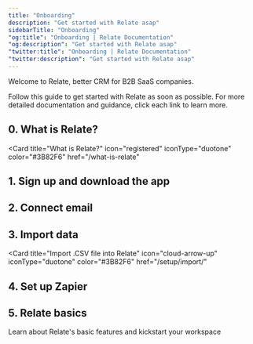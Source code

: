 ```yaml
---
title: "Onboarding"
description: "Get started with Relate asap"
sidebarTitle: "Onboarding"
"og:title": "Onboarding | Relate Documentation"
"og:description": "Get started with Relate asap"
"twitter:title": "Onboarding | Relate Documentation"
"twitter:description": "Get started with Relate asap"
---
```


Welcome to Relate, better CRM for B2B SaaS companies.

Follow this guide to get started with Relate as soon as possible. For more detailed documentation and guidance, click each link to learn more.

## 0. What is Relate?
<Card
  title="What is Relate?"
  icon="registered"
  iconType="duotone"
  color="#3B82F6"
  href="/what-is-relate"
>
</Card>

## 1. Sign up and download the app
<CardGroup cols={3}>
      <Card
            title="Sign up"
            icon="book"
            iconType="duotone"
            href="/setup/getting-started/"
            color="#3B82F6"
      >
      </Card>
      <Card
            title="Get the app"
            icon="download"
            color="#3B82F6"
            iconType="duotone"
            href="/setup/get-the-app">
      </Card>
      <Card
            title="Learn the model"
            icon="graduation-cap"
            iconType="duotone"
            color="#3B82F6"
            href="/learn-the-model">
      </Card>
</CardGroup>
<CardGroup cols={2}>
      <Card
            title="Admin Settings"
            icon="gear"
            iconType="duotone"
            href="/setup/admin/"
            color="#3B82F6"
      >
      </Card>
      <Card
            title="Manage members"
            icon="user"
            iconType="duotone"
            color="#3B82F6"
            href="/setup/manage-members">
      </Card>
</CardGroup>

## 2. Connect email
<CardGroup cols={2}>
  <Card title="Register to Google API allowlist" icon="google" color="#3B82F6" iconType="duotone" href="/setup/register-google-api-allowlist">
  </Card>
  <Card title="Connect email" icon="envelope" iconType="duotone" color="#3B82F6" href="/setup/email-sync">
  </Card>
</CardGroup>

## 3. Import data
<Card
  title="Import .CSV file into Relate"
  icon="cloud-arrow-up"
  iconType="duotone"
  color="#3B82F6"
  href="/setup/import/"
>
</Card>

## 4. Set up Zapier
<CardGroup cols={3}>
  <Card title="Integrate with Zapier"
        icon="bolt" color="#3B82F6"
        iconType="duotone"
        href="/setup/zapier-integration/how-to-integrate-with-zapier">
  </Card>
  <Card title="What is Zapier?"
        icon="magnifying-glass" color="#3B82F6"
        iconType="duotone"
        href="/setup/zapier-integration/what-is-zapier">
  </Card>
  <Card title="Relate x Zapier rules"
        icon="code" color="#3B82F6"
        iconType="duotone"
        href="/setup/zapier-integration/relate-x-zapier-integration-rules">
  </Card>
</CardGroup>

## 5. Relate basics
Learn about Relate's basic features and kickstart your workspace
<CardGroup cols={3}>
  <Card title="Organization"
        icon="buildings" color="#3B82F6"
        iconType="duotone"
        href="/features/organizations">
  </Card>
  <Card title="People"
        icon="people" color="#3B82F6"
        iconType="duotone"
        href="/features/people">
  </Card>
  <Card title="Deals"
        icon="handshake" color="#3B82F6"
        iconType="duotone"
        href="/features/deals">
  </Card>
</CardGroup>
<CardGroup cols={3}>
  <Card title="Reporting"
        icon="chart-line" color="#3B82F6"
        iconType="duotone"
        href="/features/reporting">
  </Card>
  <Card title="Inbox"
        icon="inbox" color="#3B82F6"
        iconType="duotone"
        href="/features/inbox">
  </Card>
  <Card title="Custom Fields"
        icon="table" color="#3B82F6"
        iconType="duotone"
        href="/features/custom-fields">
  </Card>
</CardGroup>
